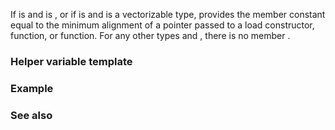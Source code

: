{{cpp/experimental/title|memory_alignment}}
{{cpp/experimental/simd/navbar}}

{{dcl begin}}
{{dcl header | experimental/simd}}
{{dcl | since=parallelism_ts_2 | 1=
template&lt; class T, class U = typename T::value_type &gt;
struct memory_alignment;
}}
{{dcl end}}

If {{tt|is_simd_mask_v&lt;T&gt;}} is {{tt|true}} and {{tt|U}} is {{tt|bool}}, or if {{tt|is_simd_v&lt;T&gt;}} is {{tt|true}} and {{tt|U}} is a vectorizable type, provides the member constant {{tt|value}} equal to the minimum alignment of a pointer passed to a load constructor, {{tt|copy_from}} function, or {{tt|copy_to}} function. For any other types {{tt|T}} and {{tt|U}}, there is no member {{tt|value}}. 

{{cpp/types/nospec|v}}

===Helper variable template===
{{ddcl|since=parallelism_ts_2|1=
template&lt; class T, class U = typename T::value_type &gt;
constexpr std::size_t memory_alignment_v = memory_alignment&lt;T, U&gt;::value;
}}

{{cpp/types/integral_constant/inherit2|the minimum alignment of a pointer passed to a load constructor, {{tt|copy_from}} function, or {{tt|copy_to}} function|std::size_t}}

===Example===
{{example
}}

===See also===
{{dsc begin}}
{{dsc inc | cpp/experimental/simd/vector_aligned}}
{{dsc inc | cpp/experimental/simd/simd/dsc constructor}}
{{dsc inc | cpp/experimental/simd/simd/dsc copy_from}}
{{dsc inc | cpp/experimental/simd/simd/dsc copy_to}}
{{dsc inc | cpp/experimental/simd/simd_mask/dsc constructor}}
{{dsc inc | cpp/experimental/simd/simd_mask/dsc copy_from}}
{{dsc inc | cpp/experimental/simd/simd_mask/dsc copy_to}}
{{dsc end}}